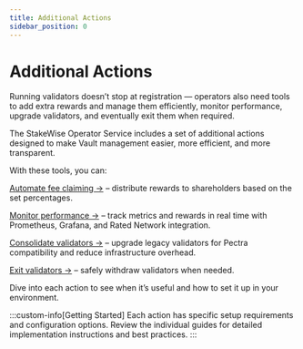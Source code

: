 ```yaml
---
title: Additional Actions
sidebar_position: 0
---
```


# Additional Actions

Running validators doesn’t stop at registration — operators also need tools to add extra rewards and manage them efficiently, monitor performance, upgrade validators, and eventually exit them when required.

The StakeWise Operator Service includes a set of additional actions designed to make Vault management easier, more efficient, and more transparent.

With these tools, you can:

[Automate fee claiming →](./fee-claiming) – distribute rewards to shareholders based on the set percentages.

[Monitor performance →](./monitoring) – track metrics and rewards in real time with Prometheus, Grafana, and Rated Network integration.

[Consolidate validators →](./consolidate-validators) – upgrade legacy validators for Pectra compatibility and reduce infrastructure overhead.

[Exit validators →](./exit-validators) – safely withdraw validators when needed.

Dive into each action to see when it’s useful and how to set it up in your environment.

:::custom-info[Getting Started]
Each action has specific setup requirements and configuration options. Review the individual guides for detailed implementation instructions and best practices.
:::
